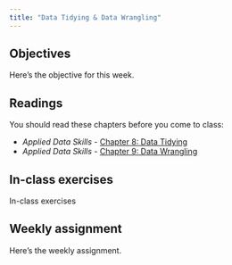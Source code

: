 ```yaml
---
title: "Data Tidying & Data Wrangling"
---
```


## Objectives

Here's the objective for this week.

## Readings

You should read these chapters before you come to class:

-   *Applied Data Skills -* [Chapter 8: Data Tidying](https://psyteachr.github.io/ads-v3/08-tidy.html)
-   *Applied Data Skills -* [Chapter 9: Data Wrangling](https://psyteachr.github.io/ads-v3/09-wrangle.html)

## In-class exercises

In-class exercises

## Weekly assignment

Here's the weekly assignment.
